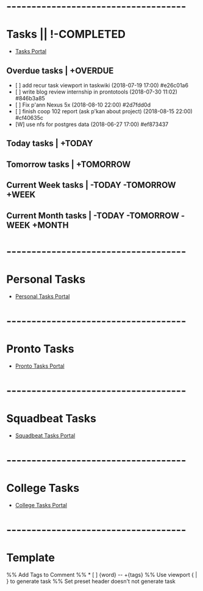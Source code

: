 =------------------------------------=
= Tasks || !-COMPLETED=
* [[Tasks|Tasks Portal]]
== Overdue tasks | +OVERDUE ==
* [ ] add recur task viewport in taskwiki (2018-07-19 17:00)  #e26c01a6
* [ ] write blog review internship in prontotools (2018-07-30 11:02)  #846b3a85
* [ ] Fix p'ann Nexus 5x (2018-08-10 22:00)  #2d7fdd0d
* [ ] finish coop 102 report (ask p'kan about project) (2018-08-15 22:00)  #cf40635c
* [W] use nfs for postgres data (2018-06-27 17:00)  #ef873437
== Today tasks | +TODAY ==
== Tomorrow tasks | +TOMORROW ==
== Current Week tasks | -TODAY -TOMORROW +WEEK ==
== Current Month tasks | -TODAY -TOMORROW -WEEK +MONTH ==
=------------------------------------=
= Personal Tasks =
* [[Personal Tasks|Personal Tasks Portal]]
=------------------------------------=
= Pronto Tasks =
* [[Pronto Tasks|Pronto Tasks Portal]]
=------------------------------------=
= Squadbeat Tasks =
* [[Squadbeat Tasks|Squadbeat Tasks Portal]]
=------------------------------------=
= College Tasks =
* [[College Tasks|College Tasks Portal]]
=------------------------------------=
= Template =
%% Add Tags to Comment
%% * [ ] {word} -- +{tags}
%% Use viewport { | } to generate task
%% Set preset header doesn't not generate task
